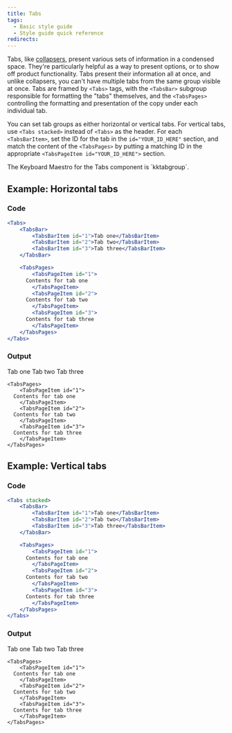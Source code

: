 ```yaml
---
title: Tabs
tags:
  - Basic style guide
  - Style guide quick reference
redirects:
---
```


Tabs, like [collapsers](/docs/style-guide/structure/collapsers/), present various sets of information in a condensed space. They're particularly helpful as a way to present options, or to show off product functionality. Tabs present their information all at once, and unlike collapsers, you can't have multiple tabs from the same group visible at once. Tabs are framed by `<Tabs>` tags, with the `<TabsBar>` subgroup responsible for formatting the "tabs" themselves, and the `<TabsPages>` controlling the formatting and presentation of the copy under each individual tab. 

You can set tab groups as either horizontal or vertical tabs. For vertical tabs, use `<Tabs stacked>` instead of `<Tabs>` as the header. For each `<TabsBarItem>`, set the ID for the tab in the `id="YOUR_ID_HERE"` section, and match the content of the `<TabsPages>` by putting a matching ID in the appropriate `<TabsPageItem id="YOUR_ID_HERE">` section.

<Callout variant="tip">
The Keyboard Maestro for the Tabs component is `kktabgroup`.
</Callout>

## Example: Horizontal tabs

### Code

```jsx
<Tabs>
	<TabsBar>
		<TabsBarItem id="1">Tab one</TabsBarItem>
		<TabsBarItem id="2">Tab two</TabsBarItem>
		<TabsBarItem id="3">Tab three</TabsBarItem>
	</TabsBar>

	<TabsPages>
		<TabsPageItem id="1">
      Contents for tab one
		</TabsPageItem>
		<TabsPageItem id="2">
      Contents for tab two
		</TabsPageItem>
		<TabsPageItem id="3">
      Contents for tab three
		</TabsPageItem>
	</TabsPages>
</Tabs>
```

### Output

<Tabs>
	<TabsBar>
		<TabsBarItem id="1">Tab one</TabsBarItem>
		<TabsBarItem id="2">Tab two</TabsBarItem>
		<TabsBarItem id="3">Tab three</TabsBarItem>
	</TabsBar>

	<TabsPages>
		<TabsPageItem id="1">
      Contents for tab one
		</TabsPageItem>
		<TabsPageItem id="2">
      Contents for tab two
		</TabsPageItem>
		<TabsPageItem id="3">
      Contents for tab three
		</TabsPageItem>
	</TabsPages>
</Tabs>


## Example: Vertical tabs

### Code

```jsx
<Tabs stacked>
	<TabsBar>
		<TabsBarItem id="1">Tab one</TabsBarItem>
		<TabsBarItem id="2">Tab two</TabsBarItem>
		<TabsBarItem id="3">Tab three</TabsBarItem>
	</TabsBar>

	<TabsPages>
		<TabsPageItem id="1">
      Contents for tab one
		</TabsPageItem>
		<TabsPageItem id="2">
      Contents for tab two
		</TabsPageItem>
		<TabsPageItem id="3">
      Contents for tab three
		</TabsPageItem>
	</TabsPages>
</Tabs>
```

### Output

<Tabs stacked>
	<TabsBar>
		<TabsBarItem id="1">Tab one</TabsBarItem>
		<TabsBarItem id="2">Tab two</TabsBarItem>
		<TabsBarItem id="3">Tab three</TabsBarItem>
	</TabsBar>

	<TabsPages>
		<TabsPageItem id="1">
      Contents for tab one
		</TabsPageItem>
		<TabsPageItem id="2">
      Contents for tab two
		</TabsPageItem>
		<TabsPageItem id="3">
      Contents for tab three
		</TabsPageItem>
	</TabsPages>
</Tabs>
